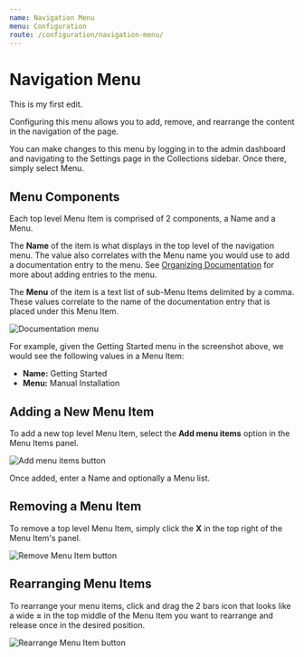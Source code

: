 ```yaml
---
name: Navigation Menu
menu: Configuration
route: /configuration/navigation-menu/
---
```

# Navigation Menu

This is my first edit.

Configuring this menu allows you to add, remove, and rearrange the content in the navigation of the page.

You can make changes to this menu by logging in to the admin dashboard and navigating to the Settings page in the Collections sidebar. Once there, simply select Menu.

## Menu Components

Each top level Menu Item is comprised of 2 components, a Name and a Menu.

The **Name** of the item is what displays in the top level of the navigation menu. The value also correlates with the Menu name you would use to add a documentation entry to the menu. See [Organizing Documentation](/configuration/organizing-documentation/) for more about adding entries to the menu.

The **Menu** of the item is a text list of sub-Menu Items delimited by a comma. These values correlate to the name of the documentation entry that is placed under this Menu Item.

![Documentation menu](/images/uploads/menu-example.jpg)

For example, given the Getting Started menu in the screenshot above, we would see the following values in a Menu Item:

* **Name:** Getting Started
* **Menu:** Manual Installation

## Adding a New Menu Item

To add a new top level Menu Item, select the **Add menu items** option in the Menu Items panel.

![Add menu items button](/images/uploads/new-menu-item.jpg)

Once added, enter a Name and optionally a Menu list.

## Removing a Menu Item

To remove a top level Menu Item, simply click the **X** in the top right of the Menu Item's panel.

![Remove Menu Item button](/images/uploads/remove-menu-item.jpg)

## Rearranging Menu Items

To rearrange your menu items, click and drag the 2 bars icon that looks like a wide **\=** in the top middle of the Menu Item you want to rearrange and release once in the desired position.

![Rearrange Menu Item button](/images/uploads/rearrange-menu-item.jpg)